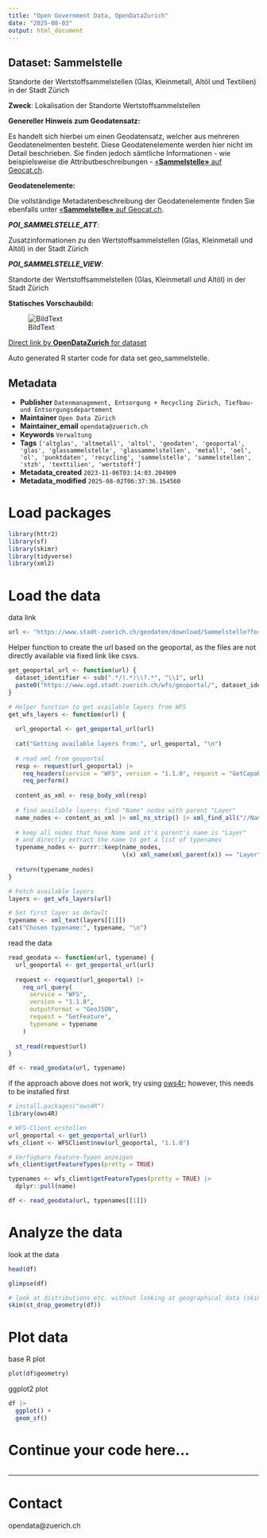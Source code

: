 ```yaml
---
title: "Open Government Data, OpenDataZurich"
date: "2025-08-03"
output: html_document
---
```


## Dataset: Sammelstelle

Standorte der Wertstoffsammelstellen (Glas, Kleinmetall, Altöl und Textilien) in der Stadt Zürich

**Zweck**: Lokalisation der Standorte Wertstoffsammelstellen

**Genereller Hinweis zum Geodatensatz:**

Es handelt sich hierbei um einen Geodatensatz, welcher aus mehreren Geodatenelmenten besteht. Diese Geodatenelemente werden hier nicht im Detail beschrieben. Sie finden jedoch sämtliche Informationen - wie beispielsweise die Attributbeschreibungen - [«**Sammelstelle»** auf Geocat.ch](https://www.geocat.ch/geonetwork/srv/ger/catalog.search#/metadata/da0108f9-d3b8-48cb-9e22-a85fb7dd17d6).
			   

**Geodatenelemente:**

Die vollständige Metadatenbeschreibung der Geodatenelemente finden Sie ebenfalls unter [«**Sammelstelle»** auf Geocat.ch](https://www.geocat.ch/geonetwork/srv/ger/md.viewer#/full_view/da0108f9-d3b8-48cb-9e22-a85fb7dd17d6).

***POI_SAMMELSTELLE_ATT***: 

Zusatzinformationen zu den Wertstoffsammelstellen (Glas, Kleinmetall und Altöl) in der Stadt Zürich


***POI_SAMMELSTELLE_VIEW***: 

Standorte der Wertstoffsammelstellen (Glas, Kleinmetall und Altöl) in der Stadt Zürich




**Statisches Vorschaubild:**

![BildText](https://www.gis.stadt-zuerich.ch/zueriplan_docs/geocat/da0108f9-d3b8-48cb-9e22-a85fb7dd17d6.png)



[Direct link by **OpenDataZurich** for dataset](https://data.stadt-zuerich.ch/dataset/geo_sammelstelle)

Auto generated R starter code for data set geo_sammelstelle.

## Metadata

- **Publisher** `Datenmanagement, Entsorgung + Recycling Zürich, Tiefbau- und Entsorgungsdepartement`
- **Maintainer** `Open Data Zürich`
- **Maintainer_email** `opendata@zuerich.ch`
- **Keywords** `Ver­walt­ung`
- **Tags** `['altglas', 'altmetall', 'altol', 'geodaten', 'geoportal', 'glas', 'glassammelstelle', 'glassammelstellen', 'metall', 'oel', 'ol', 'punktdaten', 'recycling', 'sammelstelle', 'sammelstellen', 'stzh', 'texttilien', 'wertstoff']`
- **Metadata_created** `2023-11-06T03:14:03.204909`
- **Metadata_modified** `2025-08-02T06:37:36.154560`


# Load packages

```r
library(httr2)
library(sf)
library(skimr)
library(tidyverse)
library(xml2)
```

# Load the data

data link
```r
url <- "https://www.stadt-zuerich.ch/geodaten/download/Sammelstelle?format=geojson_link"
```


Helper function to create the url based on the geoportal, as the files are not directly available via fixed link like csvs.
```r
get_geoportal_url <- function(url) {
  dataset_identifier <- sub(".*/(.*)\\?.*", "\\1", url)
  paste0("https://www.ogd.stadt-zuerich.ch/wfs/geoportal/", dataset_identifier)
}
```

```r
# Helper function to get available layers from WFS
get_wfs_layers <- function(url) {
  
  url_geoportal <- get_geoportal_url(url)
  
  cat("Getting available layers from:", url_geoportal, "\n")
  
  # read xml from geoportal
  resp <- request(url_geoportal) |> 
    req_headers(service = "WFS", version = "1.1.0", request = "GetCapabilities") |> 
    req_perform()
  
  content_as_xml <- resp_body_xml(resp)
  
  # find available layers: find "Name" nodes with parent "Layer"
  name_nodes <- content_as_xml |> xml_ns_strip() |> xml_find_all("//Name")
  
  # keep all nodes that have Name and it's parent's name is "Layer"
  # and directly extract the name to get a list of typenames
  typename_nodes <- purrr::keep(name_nodes,
                                \(x) xml_name(xml_parent(x)) == "Layer")
  
  return(typename_nodes)
}

# Fetch available layers
layers <- get_wfs_layers(url)

# Set first layer as default
typename <- xml_text(layers[[1]])
cat("Chosen typename:", typename, "\n")
```

read the data
```r
read_geodata <- function(url, typename) {
  url_geoportal <- get_geoportal_url(url)
  
  request <- request(url_geoportal) |>
    req_url_query(
      service = "WFS",
      version = "1.1.0",
      outputFormat = "GeoJSON",
      request = "GetFeature",
      typename = typename
    )
  
  st_read(request$url)
}

df <- read_geodata(url, typename)
```

if the approach above does not work, try using [ows4r](https://eblondel.github.io/ows4R/); however, this needs to be installed first
```r
# install.packages("ows4R")
library(ows4R)

# WFS-Client erstellen
url_geoportal <- get_geoportal_url(url)
wfs_client <- WFSClient$new(url_geoportal, "1.1.0")

# Verfügbare Feature-Typen anzeigen
wfs_client$getFeatureTypes(pretty = TRUE)

typenames <- wfs_client$getFeatureTypes(pretty = TRUE) |> 
  dplyr::pull(name)

df <- read_geodata(url, typenames[[1]])
```

# Analyze the data

look at the data
```r
head(df)
```

```r
glimpse(df)
```

```r
# look at distributions etc. without looking at geographical data (skim cannot deal with geometries)
skim(st_drop_geometry(df))
```

# Plot data

base R plot
```r
plot(df$geometry)
```

ggplot2 plot
```r
df |>
  ggplot() +
  geom_sf()
```

# Continue your code here...

```r

```

------------------------------------------------------------------------

# Contact

opendata@zuerich.ch
